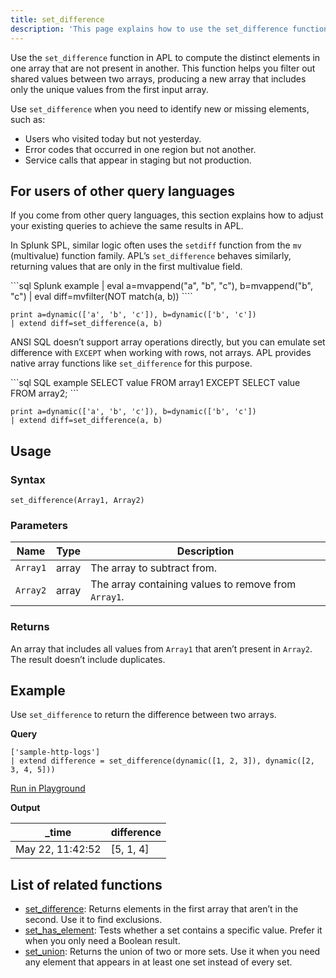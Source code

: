 ```yaml
---
title: set_difference
description: 'This page explains how to use the set_difference function in APL.'
---
```


Use the `set_difference` function in APL to compute the distinct elements in one array that are not present in another. This function helps you filter out shared values between two arrays, producing a new array that includes only the unique values from the first input array.

Use `set_difference` when you need to identify new or missing elements, such as:

- Users who visited today but not yesterday.
- Error codes that occurred in one region but not another.
- Service calls that appear in staging but not production.

## For users of other query languages

If you come from other query languages, this section explains how to adjust your existing queries to achieve the same results in APL.

<AccordionGroup>
<Accordion title="Splunk SPL users">

In Splunk SPL, similar logic often uses the `setdiff` function from the `mv` (multivalue) function family. APL’s `set_difference` behaves similarly, returning values that are only in the first multivalue field.

<CodeGroup>
```sql Splunk example
| eval a=mvappend("a", "b", "c"), b=mvappend("b", "c")
| eval diff=mvfilter(NOT match(a, b))
````

```kusto APL equivalent
print a=dynamic(['a', 'b', 'c']), b=dynamic(['b', 'c'])
| extend diff=set_difference(a, b)
```

</CodeGroup>

</Accordion>
<Accordion title="ANSI SQL users">

ANSI SQL doesn’t support array operations directly, but you can emulate set difference with `EXCEPT` when working with rows, not arrays. APL provides native array functions like `set_difference` for this purpose.

<CodeGroup>
```sql SQL example
SELECT value FROM array1
EXCEPT
SELECT value FROM array2;
```

```kusto APL equivalent
print a=dynamic(['a', 'b', 'c']), b=dynamic(['b', 'c'])
| extend diff=set_difference(a, b)
```

</CodeGroup>

</Accordion>
</AccordionGroup>

## Usage

### Syntax

```kusto
set_difference(Array1, Array2)
```

### Parameters

| Name     | Type  | Description                                          |
| -------- | ----- | ---------------------------------------------------- |
| `Array1` | array | The array to subtract from.                          |
| `Array2` | array | The array containing values to remove from `Array1`. |

### Returns

An array that includes all values from `Array1` that aren’t present in `Array2`. The result doesn’t include duplicates.

## Example

Use `set_difference` to return the difference between two arrays.

**Query**

```kusto
['sample-http-logs']
| extend difference = set_difference(dynamic([1, 2, 3]), dynamic([2, 3, 4, 5]))
```

[Run in Playground](https://play.axiom.co/axiom-play-qf1k/query?initForm=%7B%22apl%22%3A%22%5B'sample-http-logs'%5D%20%7C%20extend%20difference%20%3D%20set_difference(dynamic(%5B1%2C%202%2C%203%5D)%2C%20dynamic(%5B2%2C%203%2C%204%2C%205%5D))%22%7D)

**Output**

| _time            | difference |
| ---------------- | --- |
| May 22, 11:42:52 | [5, 1, 4] |

## List of related functions

- [set_difference](apl/scalar-functions/mathematical-functions/set-difference): Returns elements in the first array that aren’t in the second. Use it to find exclusions.
- [set_has_element](/apl/scalar-functions/mathematical-functions/set-has-element): Tests whether a set contains a specific value. Prefer it when you only need a Boolean result.
- [set_union](/apl/scalar-functions/mathematical-functions/set-union): Returns the union of two or more sets. Use it when you need any element that appears in at least one set instead of every set.
